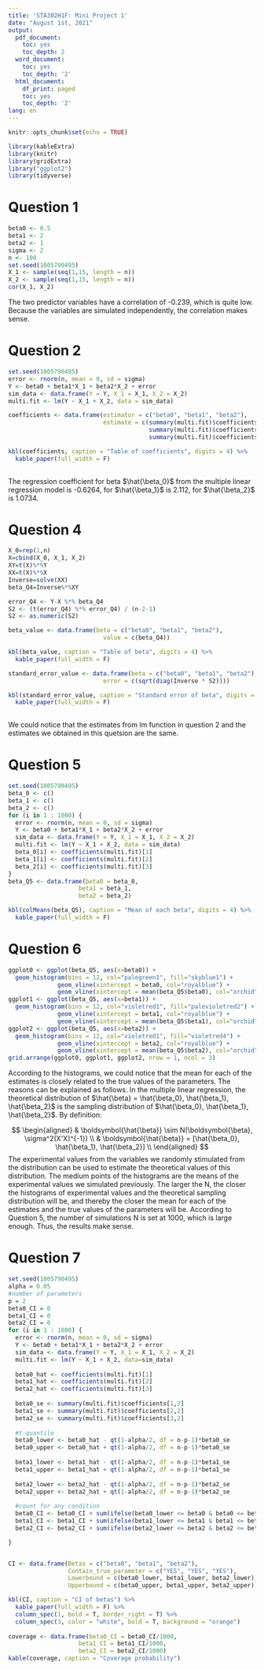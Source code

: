 ```yaml
---
title: 'STA302H1F: Mini Project 1'
date: "August 1st, 2021"
output:
  pdf_document:
    toc: yes
    toc_depth: 2
  word_document:
    toc: yes
    toc_depth: '2'
  html_document:
    df_print: paged
    toc: yes
    toc_depth: '2'
lang: en
---
```


```r
knitr::opts_chunk$set(echo = TRUE)

library(kableExtra)
library(knitr)
library(gridExtra)
library("ggplot2")
library(tidyverse)
```

\newpage

# Question 1

```r
beta0 <- 0.5
beta1 <- 2
beta2 <- 1
sigma <- 2
n <- 100
set.seed(1005790495)
X_1 <- sample(seq(1,15, length = n))
X_2 <- sample(seq(1,15, length = n))
cor(X_1, X_2)
```

The two predictor variables have a correlation of -0.239, which is quite low. Because the variables are simulated independently, the correlation makes sense.

\newpage

# Question 2

```r
set.seed(1005790495)
error <- rnorm(n, mean = 0, sd = sigma)
Y <- beta0 + beta1*X_1 + beta2*X_2 + error
sim_data <- data.frame(Y = Y, X_1 = X_1, X_2 = X_2)
multi.fit <- lm(Y ~ X_1 + X_2, data = sim_data)

coefficients <- data.frame(estimator = c("beta0", "beta1", "beta2"),
                           estimate = c(summary(multi.fit)$coefficients[1,1],
                                        summary(multi.fit)$coefficients[2,1],
                                        summary(multi.fit)$coefficients[3,1]))

kbl(coefficients, caption = "Table of coefficients", digits = 4) %>%
  kable_paper(full_width = F)
  
```

The regression coefficient for beta $\hat{\beta_0}$ from the multiple linear regression model is -0.6264, for $\hat{\beta_1}$ is 2.112, for $\hat{\beta_2}$ is 1.0734.

\newpage

# Question 4

```r
X_0=rep(1,n)
X=cbind(X_0, X_1, X_2)
XY=t(X)%*%Y
XX=t(X)%*%X
Inverse=solve(XX)
beta_Q4=Inverse%*%XY

error_Q4 <- Y-X %*% beta_Q4
S2 <- (t(error_Q4) %*% error_Q4) / (n-2-1)
S2 <- as.numeric(S2)

beta_value <- data.frame(beta = c("beta0", "beta1", "beta2"),
                           value = c(beta_Q4))

kbl(beta_value, caption = "Table of beta", digits = 4) %>%
  kable_paper(full_width = F)

standard_error_value <- data.frame(beta = c("beta0", "beta1", "beta2"),
                           error = c(sqrt(diag(Inverse * S2))))

kbl(standard_error_value, caption = "Standard error of beta", digits = 4) %>%
  kable_paper(full_width = F)
  
```

We could notice that the estimates from lm function in question 2 and the estimates we obtained in this quetsion are the same.

\newpage

# Question 5
	
```r
set.seed(1005790495)
beta_0 <- c()
beta_1 <- c()
beta_2 <- c()
for (i in 1 : 1000) {
  error <- rnorm(n, mean = 0, sd = sigma)
  Y <- beta0 + beta1*X_1 + beta2*X_2 + error
  sim_data <- data.frame(Y = Y, X_1 = X_1, X_2 = X_2)
  multi.fit <- lm(Y ~ X_1 + X_2, data = sim_data)
  beta_0[i] <- coefficients(multi.fit)[1]
  beta_1[i] <- coefficients(multi.fit)[2]
  beta_2[i] <- coefficients(multi.fit)[3]
}
beta_Q5 <- data.frame(beta0 = beta_0,
                    beta1 = beta_1,
                    beta2 = beta_2)

kbl(colMeans(beta_Q5), caption = "Mean of each beta", digits = 4) %>%
  kable_paper(full_width = F)

```

\newpage

# Question 6

```r
ggplot0 <- ggplot(beta_Q5, aes(x=beta0)) +
  geom_histogram(bins = 12, col="palegreen1", fill="skyblue1") + 
              geom_vline(xintercept = beta0, col="royalblue") + 
              geom_vline(xintercept = mean(beta_Q5$beta0), col="orchid")
ggplot1 <- ggplot(beta_Q5, aes(x=beta1)) + 
  geom_histogram(bins = 12, col="violetred1", fill="palevioletred2") + 
              geom_vline(xintercept = beta1, col="royalblue") + 
              geom_vline(xintercept = mean(beta_Q5$beta1), col="orchid")
ggplot2 <- ggplot(beta_Q5, aes(x=beta2)) + 
  geom_histogram(bins = 12, col="violetred1", fill="violetred4") + 
              geom_vline(xintercept = beta2, col="royalblue") + 
              geom_vline(xintercept = mean(beta_Q5$beta2), col="orchid")
grid.arrange(ggplot0, ggplot1, ggplot2, nrow = 1, ncol = 3)
```

According to the histograms, we could notice that the mean for each of the estimates is closely related to the true values of the parameters. The reasons can be explained as follows. In the multiple linear regression, the theoretical distribution of $\hat{\beta} = \hat{\beta_0}, \hat{\beta_1}, \hat{\beta_2}$ is the sampling distribution of $\hat{\beta_0}, \hat{\beta_1}, \hat{\beta_2}$. By definition:

$$
\begin{aligned}
& \boldsymbol{\hat{\beta}} \sim N(\boldsymbol{\beta}, \sigma^2(X'X)^{-1}) \\
& \boldsymbol{\hat{\beta}} = [\hat{\beta_0}, \hat{\beta_1}, \hat{\beta_2}] \\
\end{aligned}
$$
The experimental values from the variables we randomly stimulated from the distribution can be used to estimate the theoretical values of this distribution. The medium points of the histograms are the means of the experimental values we simulated previously. The larger the N, the closer the histograms of experimental values and the theoretical sampling distribution will be, and thereby the closer the mean for each of the estimates and the true values of the parameters will be. According to Question 5, the number of simulations N is set at 1000, which is large enough. Thus, the results make sense.

# Question 7

```r
set.seed(1005790495)
alpha = 0.05
#number of parameters
p = 2
beta0_CI = 0
beta1_CI = 0
beta2_CI = 0
for (i in 1 : 1000) {
  error <- rnorm(n, mean = 0, sd = sigma)
  Y <- beta0 + beta1*X_1 + beta2*X_2 + error
  sim_data <- data.frame(Y = Y, X_1 = X_1, X_2 = X_2)
  multi.fit <- lm(Y ~ X_1 + X_2, data=sim_data)
  
  beta0_hat <- coefficients(multi.fit)[1]
  beta1_hat <- coefficients(multi.fit)[2]
  beta2_hat <- coefficients(multi.fit)[3]
  
  beta0_se <- summary(multi.fit)$coefficients[1,2]
  beta1_se <- summary(multi.fit)$coefficients[2,2]
  beta2_se <- summary(multi.fit)$coefficients[3,2]
  
  #t-quantile
  beta0_lower <- beta0_hat - qt(1-alpha/2, df = n-p-1)*beta0_se
  beta0_upper <- beta0_hat + qt(1-alpha/2, df = n-p-1)*beta0_se
  
  beta1_lower <- beta1_hat - qt(1-alpha/2, df = n-p-1)*beta1_se
  beta1_upper <- beta1_hat + qt(1-alpha/2, df = n-p-1)*beta1_se
  
  beta2_lower <- beta2_hat - qt(1-alpha/2, df = n-p-1)*beta2_se
  beta2_upper <- beta2_hat + qt(1-alpha/2, df = n-p-1)*beta2_se
  
  #count for any condition
  beta0_CI <- beta0_CI + sum(ifelse(beta0_lower <= beta0 & beta0 <= beta0_upper, 1, 0))
  beta1_CI <- beta1_CI + sum(ifelse(beta1_lower <= beta1 & beta1 <= beta1_upper, 1, 0))
  beta2_CI <- beta2_CI + sum(ifelse(beta2_lower <= beta2 & beta2 <= beta2_upper, 1, 0))

}


CI <- data.frame(Betas = c("beta0", "beta1", "beta2"),
                 Contain_true_parameter = c("YES", "YES", "YES"),
                 Lowerbound = c(beta0_lower, beta1_lower, beta2_lower),
                 Upperbound = c(beta0_upper, beta1_upper, beta2_upper))

kbl(CI, caption = "CI of betas") %>%
  kable_paper(full_width = F) %>%
  column_spec(1, bold = T, border_right = T) %>%
  column_spec(3, color = "white", bold = T, background = "orange")
  
coverage <- data.frame(beta0_CI = beta0_CI/1000,
                    beta1_CI = beta1_CI/1000,
                    beta2_CI = beta2_CI/1000)
kable(coverage, caption = "Coverage probability")
```   
